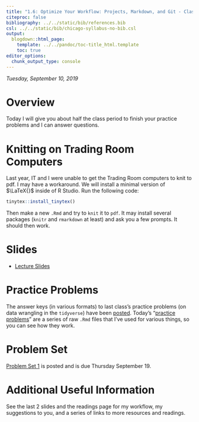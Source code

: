 ```yaml
---
title: "1.6: Optimize Your Workflow: Projects, Markdown, and Git - Class Notes"
citeproc: false
bibliography: ../../static/bib/references.bib
csl: ../../static/bib/chicago-syllabus-no-bib.csl
output:
  blogdown::html_page:
    template: ../../pandoc/toc-title_html.template
    toc: true
editor_options: 
  chunk_output_type: console
---
```


*Tuesday, September 10, 2019*

# Overview

Today I will give you about half the class period to finish your practice problems and I can answer questions.   

# Knitting on Trading Room Computers

Last year, IT and I were unable to get the Trading Room computers to knit to pdf. I may have a workaround. We will install a minimal version of $\LaTeX{}$ inside of R Studio. Run the following code:

```r
tinytex::install_tinytex()
```

Then make a new `.Rmd` and try to `knit` it to `pdf`. It may install several packages (`knitr` and `rmarkdown` at least) and ask you a few prompts. It should then work. 

# Slides

- [<i class="fas fa-external-link-square-alt"></i> Lecture Slides](/slides/06-slides.html)

# Practice Problems

The answer keys (in various formats) to last class's practice problems (on data wrangling in the `tidyverse`) have been [posted](/r/05-r-practice.html). Today's "[practice problems](/r/06-r-practice.html)" are a series of raw `.Rmd` files that I've used for various things, so you can see how they work.

# Problem Set

[Problem Set 1](/assignment/01-problem-set.html) is posted and is due Thursday September 19. 

# Additional Useful Information

See the last 2 slides and the readings page for my workflow, my suggestions to you, and a series of links to more resources and readings.